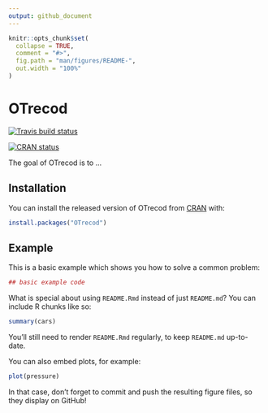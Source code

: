 ```yaml
---
output: github_document
---
```


<!-- README.md is generated from README.Rmd. Please edit that file -->

```r
knitr::opts_chunk$set(
  collapse = TRUE,
  comment = "#>",
  fig.path = "man/figures/README-",
  out.width = "100%"
)
```
# OTrecod

[![Travis build status](https://travis-ci.org/otrecoding/OTrecod.svg?branch=master)](https://travis-ci.org/otrecoding/OTrecod)

[![CRAN status](https://www.r-pkg.org/badges/version/OTrecod)](https://cran.r-project.org/package=OTrecod)

The goal of OTrecod is to ...

## Installation

You can install the released version of OTrecod from [CRAN](https://CRAN.R-project.org) with:

``` r
install.packages("OTrecod")
```

## Example

This is a basic example which shows you how to solve a common problem:

```r
## basic example code
```

What is special about using `README.Rmd` instead of just `README.md`? You can include R chunks like so:

```r
summary(cars)
```

You'll still need to render `README.Rmd` regularly, to keep `README.md` up-to-date.

You can also embed plots, for example:

```r
plot(pressure)
```

In that case, don't forget to commit and push the resulting figure files, so they display on GitHub!
